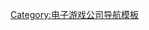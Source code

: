 {{Navbox
|name=Supercell
|title=[[Supercell (遊戲公司)|Supercell]]
|image = 
|state = {{{state|autocollapse}}}
|listclass = hlist
| group1 = 遊戲
| list1  = 
*《[[卡通农场]]》
*《[[部落冲突]]》
*《[[海岛奇兵]]》
*《[[部落衝突：皇室戰爭]]》
*《[[荒野亂鬥]]》

| group2 = 其他
| list2 =
* [[軟銀集團]]
* [[腾讯]]
}}<noinclude>
{{collapsible option}}

{{DEFAULTSORT:Supercell}}
[[Category:电子游戏公司导航模板]]
</noinclude>